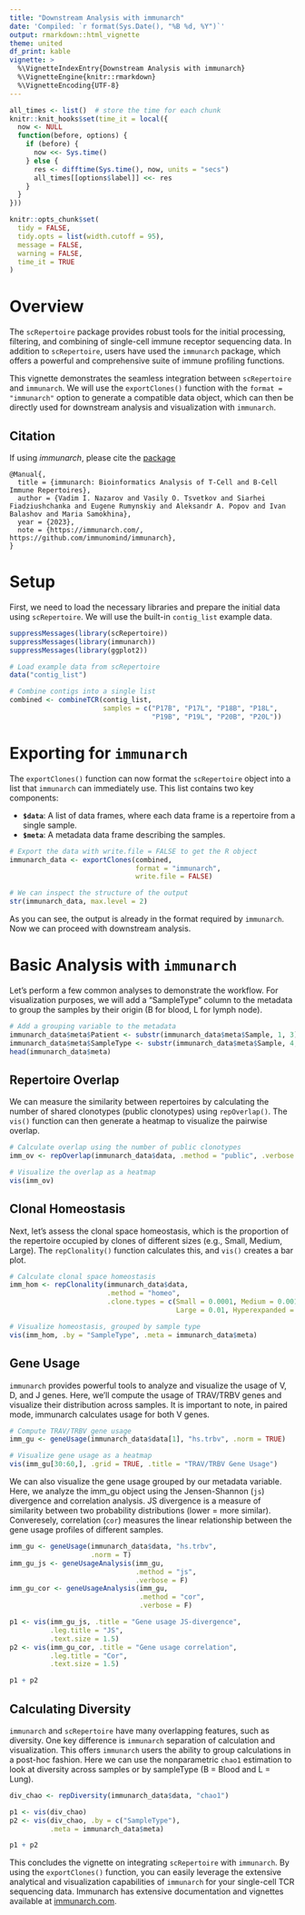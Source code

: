 ```yaml
---
title: "Downstream Analysis with immunarch"
date: 'Compiled: `r format(Sys.Date(), "%B %d, %Y")`'
output: rmarkdown::html_vignette
theme: united
df_print: kable
vignette: >
  %\VignetteIndexEntry{Downstream Analysis with immunarch}
  %\VignetteEngine{knitr::rmarkdown}
  %\VignetteEncoding{UTF-8}
---
```


```r
all_times <- list()  # store the time for each chunk
knitr::knit_hooks$set(time_it = local({
  now <- NULL
  function(before, options) {
    if (before) {
      now <<- Sys.time()
    } else {
      res <- difftime(Sys.time(), now, units = "secs")
      all_times[[options$label]] <<- res
    }
  }
}))

knitr::opts_chunk$set(
  tidy = FALSE,
  tidy.opts = list(width.cutoff = 95),
  message = FALSE,
  warning = FALSE,
  time_it = TRUE
)
```

# Overview

The `scRepertoire` package provides robust tools for the initial processing, filtering, and combining of single-cell immune receptor sequencing data. In addition to `scRepertoire`, users have used the `immunarch` package, which offers a powerful and comprehensive suite of immune profiling functions.

This vignette demonstrates the seamless integration between `scRepertoire` and `immunarch`. We will use the `exportClones()` function with the `format = "immunarch"` option to generate a compatible data object, which can then be directly used for downstream analysis and visualization with `immunarch`.

## Citation 

If using *immunarch*, please cite the [package](https://immunarch.com/authors.html#citation)

```
@Manual{,
  title = {immunarch: Bioinformatics Analysis of T-Cell and B-Cell Immune Repertoires},
  author = {Vadim I. Nazarov and Vasily O. Tsvetkov and Siarhei Fiadziushchanka and Eugene Rumynskiy and Aleksandr A. Popov and Ivan Balashov and Maria Samokhina},
  year = {2023},
  note = {https://immunarch.com/, https://github.com/immunomind/immunarch},
}
```

# Setup

First, we need to load the necessary libraries and prepare the initial data using `scRepertoire`. We will use the built-in `contig_list` example data.

```r
suppressMessages(library(scRepertoire))
suppressMessages(library(immunarch))
suppressMessages(library(ggplot2))

# Load example data from scRepertoire
data("contig_list") 

# Combine contigs into a single list
combined <- combineTCR(contig_list, 
                       samples = c("P17B", "P17L", "P18B", "P18L", 
                                   "P19B", "P19L", "P20B", "P20L"))
```

# Exporting for `immunarch`

The `exportClones()` function can now format the `scRepertoire` object into a list that `immunarch` can immediately use. This list contains two key components:

* **`$data`**: A list of data frames, where each data frame is a repertoire from a single sample.
* **`$meta`**: A metadata data frame describing the samples.

```r
# Export the data with write.file = FALSE to get the R object
immunarch_data <- exportClones(combined, 
                               format = "immunarch", 
                               write.file = FALSE)

# We can inspect the structure of the output
str(immunarch_data, max.level = 2)
```

As you can see, the output is already in the format required by `immunarch`. Now we can proceed with downstream analysis.

# Basic Analysis with `immunarch`

Let's perform a few common analyses to demonstrate the workflow. For visualization purposes, we will add a "SampleType" column to the metadata to group the samples by their origin (B for blood, L for lymph node).

```r
# Add a grouping variable to the metadata
immunarch_data$meta$Patient <- substr(immunarch_data$meta$Sample, 1, 3)
immunarch_data$meta$SampleType <- substr(immunarch_data$meta$Sample, 4, 4)
head(immunarch_data$meta)
```

## Repertoire Overlap

We can measure the similarity between repertoires by calculating the number of shared clonotypes (public clonotypes) using `repOverlap()`. The `vis()` function can then generate a heatmap to visualize the pairwise overlap.

```r
# Calculate overlap using the number of public clonotypes
imm_ov <- repOverlap(immunarch_data$data, .method = "public", .verbose = FALSE)

# Visualize the overlap as a heatmap
vis(imm_ov)
```

## Clonal Homeostasis

Next, let's assess the clonal space homeostasis, which is the proportion of the repertoire occupied by clones of different sizes (e.g., Small, Medium, Large). The `repClonality()` function calculates this, and `vis()` creates a bar plot.

```r
# Calculate clonal space homeostasis
imm_hom <- repClonality(immunarch_data$data,
                        .method = "homeo",
                        .clone.types = c(Small = 0.0001, Medium = 0.001, 
                                         Large = 0.01, Hyperexpanded = 1))

# Visualize homeostasis, grouped by sample type
vis(imm_hom, .by = "SampleType", .meta = immunarch_data$meta)
```

## Gene Usage

`immunarch` provides powerful tools to analyze and visualize the usage of V, D, and J genes. Here, we'll compute the usage of TRAV/TRBV genes and visualize their distribution across samples. It is important to note, in paired mode, immunarch calculates usage for both V genes. 

```r
# Compute TRAV/TRBV gene usage
imm_gu <- geneUsage(immunarch_data$data[1], "hs.trbv", .norm = TRUE)

# Visualize gene usage as a heatmap
vis(imm_gu[30:60,], .grid = TRUE, .title = "TRAV/TRBV Gene Usage")
```

We can also visualize the gene usage grouped by our metadata variable. Here, we analyze the imm_gu object using the Jensen-Shannon (`js`) divergence and correlation analysis. JS divergence is a measure of similarity between two probability distributions (lower = more similar). Converesely, correlation (`cor`) measures the linear relationship between the gene usage profiles of different samples.

```r
imm_gu <- geneUsage(immunarch_data$data, "hs.trbv", 
                    .norm = T)
imm_gu_js <- geneUsageAnalysis(imm_gu, 
                               .method = "js", 
                               .verbose = F)
imm_gu_cor <- geneUsageAnalysis(imm_gu, 
                                .method = "cor", 
                                .verbose = F)

p1 <- vis(imm_gu_js, .title = "Gene usage JS-divergence", 
          .leg.title = "JS", 
          .text.size = 1.5)
p2 <- vis(imm_gu_cor, .title = "Gene usage correlation", 
          .leg.title = "Cor", 
          .text.size = 1.5)

p1 + p2
```

## Calculating Diversity

`immunarch` and `scRepertoire` have many overlapping features, such as diversity. One key difference is `immunarch` separation of calculation and visualization. This offers `immunarch` users the ability to group calculations in a post-hoc fashion. Here we can use the nonparametric `chao1` estimation to look at diversity across samples or by sampleType (B = Blood and L = Lung).

```r
div_chao <- repDiversity(immunarch_data$data, "chao1")

p1 <- vis(div_chao)
p2 <- vis(div_chao, .by = c("SampleType"), 
          .meta = immunarch_data$meta)

p1 + p2 
```

This concludes the vignette on integrating `scRepertoire` with `immunarch`. By using the `exportClones()` function, you can easily leverage the extensive analytical and visualization capabilities of `immunarch` for your single-cell TCR sequencing data. Immunarch has extensive documentation and vignettes available at [immunarch.com](https://immunarch.com/index.html).

